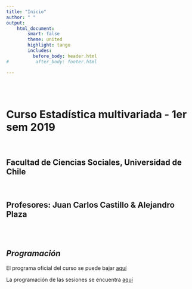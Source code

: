 ```yaml
---
title: "Inicio"
author: " "
output:
    html_document:
        smart: false
        theme: united
        highlight: tango
        includes:
          before_body: header.html
#          after_body: footer.html

---
```


<br/>
<br/>

# **Curso Estadística multivariada - 1er sem 2019**

<br/>

## **Facultad de Ciencias Sociales, Universidad de Chile**

<br/>

## **Profesores**: Juan Carlos Castillo & Alejandro Plaza


<br/>
<br/>

## *Programación*

El programa oficial del curso se puede bajar [aquí](documents/programa/Estadística Multivariada_programa.pdf)

La programación de las sesiones se encuentra [aquí](documents/programa/Multiv2019prog_sesiones.pdf)





